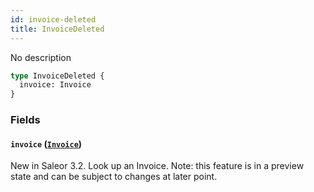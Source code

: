 ```yaml
---
id: invoice-deleted
title: InvoiceDeleted
---
```



No description

```graphql
type InvoiceDeleted {
  invoice: Invoice
}
```


### Fields

#### `invoice` ([`Invoice`](../../../developer/api-reference/objects/invoice))

New in Saleor 3.2. Look up an Invoice. Note: this feature is in a preview state and can be subject to changes at later point.




